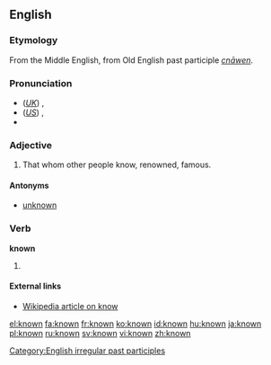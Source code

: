 ==English==

{{rank|person|case|fact|314|known|thee|hope|er}}

===Etymology===

From the Middle English, from Old English past participle ''[[cnāwen]]''.

===Pronunciation===
*(''[[Received Pronunciation|UK]]'') {{IPA|/nəʊn/}}, {{SAMPA|/n@Un/}}
*(''[[General American|US]]'') {{IPA|/nɔʊn/}}, {{SAMPA|/noUn/}}
*{{audio|en-us-known.ogg|Audio (US)}}

===Adjective===
{{en-adj}}
# That whom other people know, renowned, famous.

====Antonyms====
*[[unknown]]

===Verb===
'''known'''
# {{past participle of|[[know]]}}

====External links====
* [[w:know|Wikipedia article on know]]

[[Category:English irregular past participles]]

[[el:known]]
[[fa:known]]
[[fr:known]]
[[ko:known]]
[[id:known]]
[[hu:known]]
[[ja:known]]
[[pl:known]]
[[ru:known]]
[[sv:known]]
[[vi:known]]
[[zh:known]]